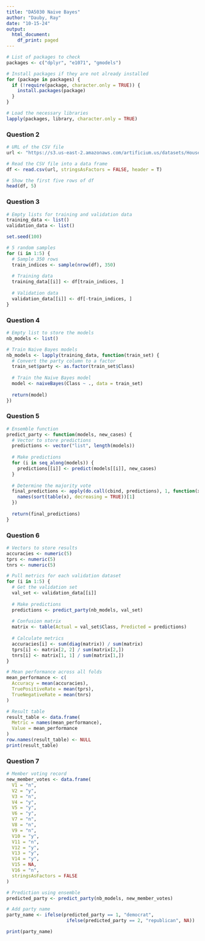 ```yaml
---
title: "DA5030 Naive Bayes"
author: "Dauby, Ray"
date: "10-15-24"
output:
  html_document:
    df_print: paged
---
```


```r

# List of packages to check
packages <- c("dplyr", "e1071", "gmodels")

# Install packages if they are not already installed
for (package in packages) {
  if (!require(package, character.only = TRUE)) {
    install.packages(package)
  }
}

# Load the necessary libraries
lapply(packages, library, character.only = TRUE)

```

### Question 2

```r

# URL of the CSV file
url <- "https://s3.us-east-2.amazonaws.com/artificium.us/datasets/HouseVotes-1984-ButOne.csv"

# Read the CSV file into a data frame
df <- read.csv(url, stringsAsFactors = FALSE, header = T)

# Show the first five rows of df
head(df, 5)

```

### Question 3

```r

# Empty lists for training and validation data
training_data <- list()
validation_data <- list()

set.seed(100)

# 5 random samples
for (i in 1:5) {
  # Sample 350 rows
  train_indices <- sample(nrow(df), 350)
  
  # Training data
  training_data[[i]] <- df[train_indices, ]
  
  # Validation data
  validation_data[[i]] <- df[-train_indices, ]
}

```

### Question 4

```r

# Empty list to store the models
nb_models <- list()

# Train Naive Bayes models 
nb_models <- lapply(training_data, function(train_set) {
  # Convert the party column to a factor
  train_set$party <- as.factor(train_set$Class)
  
  # Train the Naive Bayes model
  model <- naiveBayes(Class ~ ., data = train_set)
  
  return(model)
})

```

### Question 5

```r

# Ensemble function
predict_party <- function(models, new_cases) {
  # Vector to store predictions
  predictions <- vector("list", length(models))
  
  # Make predictions
  for (i in seq_along(models)) {
    predictions[[i]] <- predict(models[[i]], new_cases)
  }
  
  # Determine the majority vote
  final_predictions <- apply(do.call(cbind, predictions), 1, function(x) {
    names(sort(table(x), decreasing = TRUE))[1]
  })
  
  return(final_predictions)
}

```

### Question 6

```r

# Vectors to store results
accuracies <- numeric(5)
tprs <- numeric(5)
tnrs <- numeric(5)

# Pull metrics for each validation dataset
for (i in 1:5) {
  # Get the validation set
  val_set <- validation_data[[i]]
  
  # Make predictions
  predictions <- predict_party(nb_models, val_set)
  
  # Confusion matrix
  matrix <- table(Actual = val_set$Class, Predicted = predictions)
  
  # Calculate metrics
  accuracies[i] <- sum(diag(matrix)) / sum(matrix)
  tprs[i] <- matrix[2, 2] / sum(matrix[2,])
  tnrs[i] <- matrix[1, 1] / sum(matrix[1,])
}

# Mean performance across all folds
mean_performance <- c(
  Accuracy = mean(accuracies),
  TruePositiveRate = mean(tprs),
  TrueNegativeRate = mean(tnrs)
)

# Result table
result_table <- data.frame(
  Metric = names(mean_performance),
  Value = mean_performance
)
row.names(result_table) <- NULL
print(result_table)

```

### Question 7

```r

# Member voting record
new_member_votes <- data.frame(
  V1 = "n",
  V2 = "y",
  V3 = "n",
  V4 = "y",
  V5 = "y",
  V6 = "y",
  V7 = "n",
  V8 = "n",
  V9 = "n",
  V10 = "y",
  V11 = "n",
  V12 = "y",
  V13 = "y",
  V14 = "y",
  V15 = NA,
  V16 = "n",
  stringsAsFactors = FALSE
)

# Prediction using ensemble 
predicted_party <- predict_party(nb_models, new_member_votes)

# Add party name
party_name <- ifelse(predicted_party == 1, "democrat", 
                      ifelse(predicted_party == 2, "republican", NA))

print(party_name)
```

